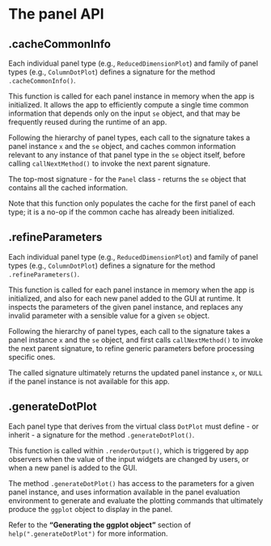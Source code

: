 # The panel API {#api}

## .cacheCommonInfo

Each individual panel type (e.g., `ReducedDimensionPlot`) and family of panel types (e.g., `ColumnDotPlot`) defines a signature for the method `.cacheCommonInfo()`.

This function is called for each panel instance in memory when the app is initialized.
It allows the app to efficiently compute a single time common information that depends only on the input `se` object, and that may be frequently reused during the runtime of an app.

Following the hierarchy of panel types, each call to the signature takes a panel instance `x` and the `se` object, and caches common information relevant to any instance of that panel type in the `se` object itself, before calling `callNextMethod()` to invoke the next parent signature.

The top-most signature - for the `Panel` class - returns the `se` object that contains all the cached information.

Note that this function only populates the cache for the first panel of each type; it is a no-op if the common cache has already been initialized.

## .refineParameters

Each individual panel type (e.g., `ReducedDimensionPlot`) and family of panel types (e.g., `ColumnDotPlot`) defines a signature for the method `.refineParameters()`.

This function is called for each panel instance in memory when the app is initialized, and also for each new panel added to the GUI at runtime.
It inspects the parameters of the given panel instance, and replaces any invalid parameter with a sensible value for a given `se` object.

Following the hierarchy of panel types, each call to the signature takes a panel instance `x` and the `se` object, and first calls `callNextMethod()` to invoke the next parent signature, to refine generic parameters before processing specific ones.

The called signature ultimately returns the updated panel instance `x`, or `NULL` if the panel instance is not available for this app.

## .generateDotPlot

Each panel type that derives from the virtual class `DotPlot` must define - or inherit - a signature for the method `.generateDotPlot()`.

This function is called within `.renderOutput()`, which is triggered by app observers when the value of the input widgets are changed by users, or when a new panel is added to the GUI.

The method `.generateDotPlot()` has access to the parameters for a given panel instance, and uses information available in the panel evaluation environment to generate and evaluate the plotting commands that ultimately produce the `ggplot` object to display in the panel.

Refer to the **"Generating the ggplot object"** section of `help(".generateDotPlot")` for more information.

<!-- TODO: Table panels -->

<!-- TODO: Heatmap panels -->
